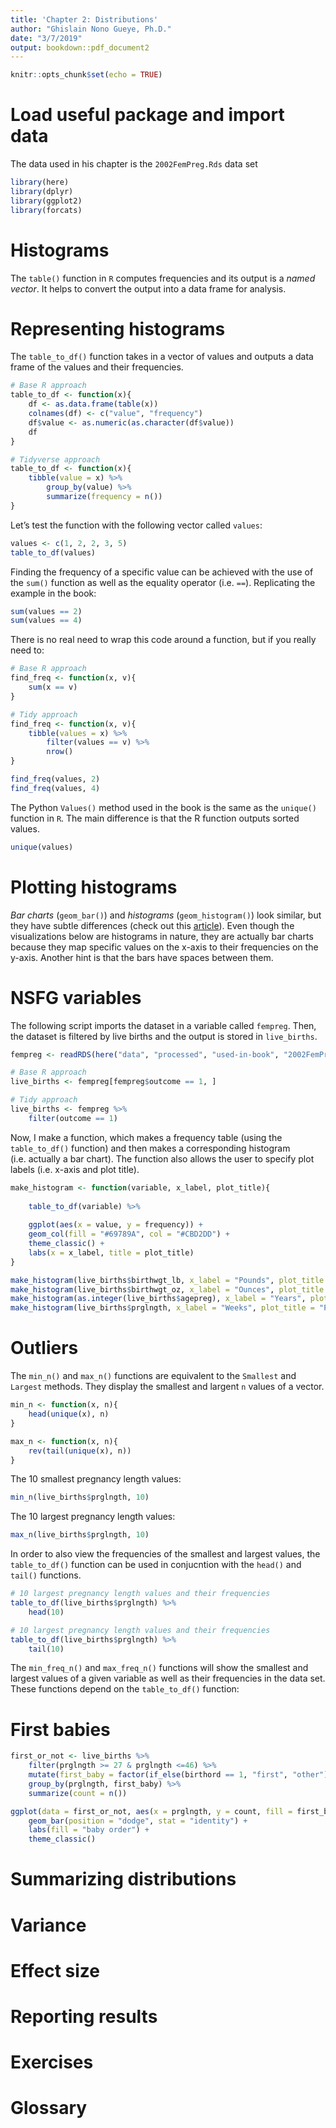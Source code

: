 ```yaml
---
title: 'Chapter 2: Distributions'
author: "Ghislain Nono Gueye, Ph.D."
date: "3/7/2019"
output: bookdown::pdf_document2
---
```


```r
knitr::opts_chunk$set(echo = TRUE)
```

# Load useful package and import data {-}

The data used in his chapter is the `2002FemPreg.Rds` data set

```r
library(here)
library(dplyr)
library(ggplot2)
library(forcats)
```


# Histograms

The `table()` function in `R` computes frequencies and its output is a *named vector*. It helps to convert the output into a data frame for analysis.

# Representing histograms

The `table_to_df()` function takes in a vector of values and outputs a data frame of the values and their frequencies.

```r
# Base R approach
table_to_df <- function(x){
	df <- as.data.frame(table(x))
	colnames(df) <- c("value", "frequency")
	df$value <- as.numeric(as.character(df$value))
	df
}

# Tidyverse approach
table_to_df <- function(x){
	tibble(value = x) %>%
		group_by(value) %>%
		summarize(frequency = n())
}
```

Let's test the function with the following vector called `values`:

```r
values <- c(1, 2, 2, 3, 5)
table_to_df(values)
```

Finding the frequency of a specific value can be achieved with the use of the `sum()` function as well as the equality operator (i.e. `==`). Replicating the example in the book:

```r
sum(values == 2)
sum(values == 4)
```

There is no real need to wrap this code around a function, but if you really need to:

```r
# Base R approach
find_freq <- function(x, v){
	sum(x == v)
}

# Tidy approach 
find_freq <- function(x, v){
	tibble(values = x) %>%
		filter(values == v) %>%
		nrow()
}

find_freq(values, 2)
find_freq(values, 4)
```


The Python `Values()` method used in the book is the same as the `unique()` function in `R`. The main difference is that the R function outputs sorted values.

```r
unique(values)
```


# Plotting histograms

*Bar charts* (`geom_bar()`) and *histograms* (`geom_histogram()`) look similar, but they have subtle differences (check out this [article](https://www.differencebetween.com/difference-between-bar-graph-and-vs-histogram/)). Even though the visualizations below are histograms in nature, they are actually bar charts because they map specific values on the x-axis to their frequencies on the y-axis. Another hint is that the bars have spaces between them. 


# NSFG variables

The following script imports the dataset in a variable called `fempreg`. Then, the dataset is filtered by live births and the output is stored in `live_births`.

```r
fempreg <- readRDS(here("data", "processed", "used-in-book", "2002FemPreg.Rds"))

# Base R approach
live_births <- fempreg[fempreg$outcome == 1, ]

# Tidy approach
live_births <- fempreg %>%
	filter(outcome == 1)
```

Now, I make a function, which makes a frequency table (using the `table_to_df()` function) and then makes a corresponding histogram (i.e. actually a bar chart). The function also allows the user to specify plot labels (i.e. x-axis and plot title).

```r
make_histogram <- function(variable, x_label, plot_title){
	
	table_to_df(variable) %>%
	
	ggplot(aes(x = value, y = frequency)) +
	geom_col(fill = "#69789A", col = "#CBD2DD") +
	theme_classic() +
	labs(x = x_label, title = plot_title)
}
```


```r
make_histogram(live_births$birthwgt_lb, x_label = "Pounds", plot_title = "Pound (lb) part of birth weights")
make_histogram(live_births$birthwgt_oz, x_label = "Ounces", plot_title = "Ounce (oz) part of birth weights")
make_histogram(as.integer(live_births$agepreg), x_label = "Years", plot_title = "Mother's age at the end of pregnancy")
make_histogram(live_births$prglngth, x_label = "Weeks", plot_title = "Pregnancy length in weeks")
```


# Outliers

The `min_n()` and `max_n()` functions are equivalent to the `Smallest` and `Largest` methods. They display the smallest and largent `n` values of a vector.

```r
min_n <- function(x, n){
	head(unique(x), n)
}

max_n <- function(x, n){
	rev(tail(unique(x), n))
}
```


The 10 smallest pregnancy length values:

```r
min_n(live_births$prglngth, 10)
```

The 10 largest pregnancy length values:

```r
max_n(live_births$prglngth, 10)
```

In order to also view the frequencies of the smallest and largest values, the `table_to_df()` function can be used in conjucntion with the `head()` and `tail()` functions.

```r
# 10 largest pregnancy length values and their frequencies
table_to_df(live_births$prglngth) %>%
	head(10)

# 10 largest pregnancy length values and their frequencies
table_to_df(live_births$prglngth) %>%
	tail(10)
```


The `min_freq_n()` and `max_freq_n()` functions will show the smallest and largest values of a given variable as well as their frequencies in the data set. These functions depend on the `table_to_df()` function:


# First babies

```r
first_or_not <- live_births %>%
	filter(prglngth >= 27 & prglngth <=46) %>%
	mutate(first_baby = factor(if_else(birthord == 1, "first", "other"))) %>% 
	group_by(prglngth, first_baby) %>%
	summarize(count = n())

ggplot(data = first_or_not, aes(x = prglngth, y = count, fill = first_baby)) +
	geom_bar(position = "dodge", stat = "identity") +
	labs(fill = "baby order") +
	theme_classic()
```


# Summarizing distributions


# Variance


# Effect size


# Reporting results


# Exercises


# Glossary